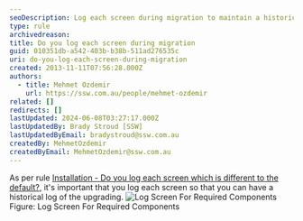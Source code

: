 ```yaml
---
seoDescription: Log each screen during migration to maintain a historical record of the upgrade process and ensure seamless tracking of progress.
type: rule
archivedreason:
title: Do you log each screen during migration
guid: 010351db-a542-403b-b38b-511ad276535c
uri: do-you-log-each-screen-during-migration
created: 2013-11-11T07:56:28.000Z
authors:
  - title: Mehmet Ozdemir
    url: https://ssw.com.au/people/mehmet-ozdemir
related: []
redirects: []
lastUpdated: 2024-06-08T03:27:17.000Z
lastUpdatedBy: Brady Stroud [SSW]
lastUpdatedByEmail: bradystroud@ssw.com.au
createdBy: MehmetOzdemir
createdByEmail: MehmetOzdemir@ssw.com.au
---
```


As per rule [Installation - Do you log each screen which is different to the default?](/installation-do-you-log-each-screen-which-is-different-to-the-default), it's important that you log each screen so that you can have a historical log of the upgrading.
![Log Screen For Required Components](/uploads/rules/do-you-log-each-screen-during-migration/../../assets/CRM_LogScreenForRequiredComponent.gif)Figure: Log Screen For Required Components
